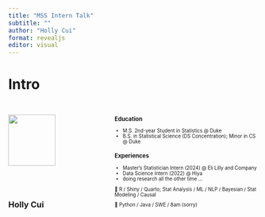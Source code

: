 ```yaml
---
title: "MSS Intern Talk"
subtitle: ""
author: "Holly Cui"
format: revealjs
editor: visual
---
```


# Intro

## 

::: columns
::: {.column width="40%"}
![](images/profile.jpg){fig-align="left" width="70%" height="70%"}

### Holly Cui

::: {style="font-size: 70%;"}
[yifan.cui\@duke.edu](mailto:yifan.cui@duke.edu)

[Personal Website](https://hollyyfc.github.io/)

[LinkedIn](https://www.linkedin.com/in/holly-c-4b4520236/)
:::
:::

::: {.column width="60%"}
::: {style="font-size: 70%;"}
### Education

-   M.S. 2nd-year Student in Statistics \@ Duke
-   B.S. in Statistical Science (DS Concentration); Minor in CS \@ Duke

### Experiences

-   Master's Statistician Intern (2024) \@ Eli Lilly and Company
-   Data Science Intern (2022) \@ Hiya
-   doing research all the other time ...

🤟 R / Shiny / Quarto; Stat Analysis / ML / NLP / Bayesian / Stat Modeling / Causal

🙅 Python / Java / SWE / 8am (sorry)
:::
:::
:::

